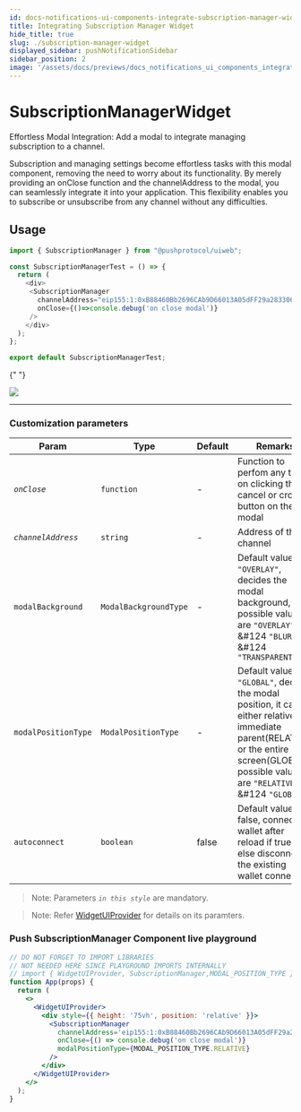```yaml
---
id: docs-notifications-ui-components-integrate-subscription-manager-widget
title: Integrating Subscription Manager Widget
hide_title: true
slug: ./subscription-manager-widget
displayed_sidebar: pushNotificationSidebar
sidebar_position: 2
image: '/assets/docs/previews/docs_notifications_ui_components_integrate_subscription_manager_widget--integrating_subscription_manager_widget.png'
---
```


# SubscriptionManagerWidget

Effortless Modal Integration: Add a modal to integrate managing subscription to a channel.

Subscription and managing settings become effortless tasks with this modal component, removing the need to worry about its functionality. By merely providing an onClose function and the channelAddress to the modal, you can seamlessly integrate it into your application. This flexibility enables you to subscribe or unsubscribe from any channel without any difficulties.

<head>
  <title>SubscriptionManager | Push Notifications | Push Documentation</title>
</head>


## Usage

<Tabs className="codetabs" groupId="code-examples">
  <TabItem  value="react" attributes={{className: "codetab react"}} default>

```typescript
import { SubscriptionManager } from "@pushprotocol/uiweb";

const SubscriptionManagerTest = () => {
  return (
    <div>
     <SubscriptionManager
       channelAddress="eip155:1:0xB88460Bb2696CAb9D66013A05dFF29a28330689D"
       onClose={()=>console.debug('on close modal')}
     />
    </div>
  );
};

export default SubscriptionManagerTest;
```

{" "}

<ModalContainer>
  <img
    src={
      require('/static/assets/docs/notifications/widgets/integrate-subscription-manager-widget.png')
        .default
    }
  />
</ModalContainer>

  </TabItem>
</Tabs>

---

### Customization parameters

| Param               | Type                  | Default | Remarks                                                                                                                                                                                          |
| ------------------- | --------------------- | ------- | ------------------------------------------------------------------------------------------------------------------------------------------------------------------------------------------------ |
| _`onClose`_         | `function`            | -       | Function to perfom any task on clicking the cancel or cross button on the modal                                                                                                                  |
| _`channelAddress`_  | `string`              | -       | Address of the channel                                                                                                                                                                           |
| `modalBackground`   | `ModalBackgroundType` | -       | Default value is `"OVERLAY"`, decides the modal background, possible values are `"OVERLAY"` &#124 `"BLUR"` &#124 `"TRANSPARENT"`                                                                 |
| `modalPositionType` | `ModalPositionType`   | -       | Default value is `"GLOBAL"`, decides the modal position, it can be either relative to immediate parent(RELATIVE) or the entire screen(GLOBAL), possible values are `"RELATIVE"` &#124 `"GLOBAL"` |
| `autoconnect`       | `boolean`             | false   | Default value is false, connects to wallet after reload if true, or else disconnects the existing wallet connection                                                                              |

> Note: Parameters _`in this style`_ are mandatory.

> Note: Refer [WidgetUIProvider](/docs/notifications/ui-components/WidgetUIProvider/) for details on its paramters.

### Push SubscriptionManager Component live playground

```jsx live
// DO NOT FORGET TO IMPORT LIBRARIES
// NOT NEEDED HERE SINCE PLAYGROUND IMPORTS INTERNALLY
// import { WidgetUIProvider, SubscriptionManager,MODAL_POSITION_TYPE } from @pushprotocol/uiweb;
function App(props) {
  return (
    <>
      <WidgetUIProvider>
        <div style={{ height: '75vh', position: 'relative' }}>
          <SubscriptionManager
            channelAddress='eip155:1:0xB88460Bb2696CAb9D66013A05dFF29a28330689D'
            onClose={() => console.debug('on close modal')}
            modalPositionType={MODAL_POSITION_TYPE.RELATIVE}
          />
        </div>
      </WidgetUIProvider>
    </>
  );
}
```
